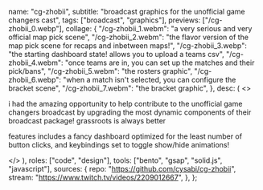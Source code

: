   name: "cg-zhobii",
  subtitle: "broadcast graphics for the unofficial game changers cast",
  tags: ["broadcast", "graphics"],
  previews: ["/cg-zhobii_0.webp"],
  collage: {
    "/cg-zhobii_1.webm": "a very serious and very official map pick scene",
    "/cg-zhobii_2.webm":
      "the flavor version of the map pick scene for recaps and inbetween maps!",
    "/cg-zhobii_3.webp":
      "the starting dashboard state! allows you to upload a teams csv",
    "/cg-zhobii_4.webm":
      "once teams are in, you can set up the matches and their pick/bans",
    "/cg-zhobii_5.webm": "the rosters graphic",
    "/cg-zhobii_6.webp":
      "when a match isn't selected, you can configure the bracket scene",
    "/cg-zhobii_7.webm": "the bracket graphic",
  },
  desc: (
    <>
      <p>
        i had the amazing opportunity to help contribute to the unofficial game
        changers broadcast by upgrading the most dynamic components of their
        broadcast package! grassroots is always better
      </p>
      <p>
        features includes a fancy dashboard optimized for the least number of
        button clicks, and keybindings set to toggle show/hide animations!
      </p>
    </>
  ),
  roles: ["code", "design"],
  tools: ["bento", "gsap", "solid.js", "javascript"],
  sources: {
    repo: "https://github.com/cysabi/cg-zhobii",
    stream: "https://www.twitch.tv/videos/2209012667",
  },
};
